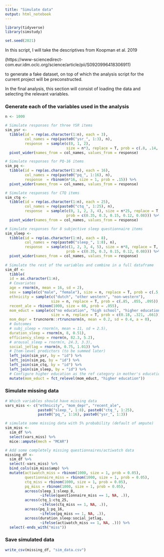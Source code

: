 ```yaml
---
title: "Simulate data"
output: html_notebook
---
```


```r
library(tidyverse)
library(simstudy)

set.seed(2021)
```

In this script, I will take the descriptives from Koopman et al. 2019 

(https://www-sciencedirect-com.eur.idm.oclc.org/science/article/pii/S0920996418306911)

to generate a fake dataset, on top of which the analysis script for the current project
will be preconstructed.

In the final analysis, this section will consist of loading the data and selecting the relevant variables.

### Generate each of the variables used in the analysis

```r
n <- 1000

# Simulate responses for three YSR items
sim_ysr <-
  tibble(id = rep(as.character(1:n), each = 3),
         col_names = rep(paste0("ysr_", 1:3), n),
         response  = sample(c(0, 1, 2),
                            size = n*3, replace = T, prob = c(.8, .14, .06))) %>% 
  pivot_wider(names_from = col_names, values_from = response)

# Simulate responses for PQ-16 items
sim_pq <-
  tibble(id = rep(as.character(1:n), each = 16),
         col_names = rep(paste0("pq_", 1:16), n),
         response  = rbinom(n*16, size = 1, prob = .15)) %>% 
  pivot_wider(names_from = col_names, values_from = response)

# Simulate responses for CTQ items
sim_ctq <-
  tibble(id = rep(as.character(1:n), each = 25),
         col_names = rep(paste0("ctq_", 1:25), n),
         response  = sample(c(0, 1, 2, 3, 4), size = n*25, replace = T,
                            prob = c(0.35, 0.3, 0.15, 0.12, 0.08))) %>% 
  pivot_wider(names_from = col_names, values_from = response)

# Simulate responses for 8 subjective sleep questionnaire items
sim_sleep <-
  tibble(id = rep(as.character(1:n), each = 8),
         col_names = rep(paste0("sleep_", 1:8), n),
         response  = sample(c(1, 2, 3, 4, 5), size = n*8, replace = T,
                            prob = c(0.35, 0.3, 0.15, 0.12, 0.08))) %>% 
  pivot_wider(names_from = col_names, values_from = response)
 
# Simulate the rest of the variables and combine in a full dataframe
sim_df <-
  tibble(
  id = as.character(1:n),
  # Covariates
  age = rnorm(n, mean = 16, sd = 2),
  sex = sample(c("male", "female"), size = n, replace = T, prob = c(.5, .5)),
  ethnicity = sample(c("dutch", "other western", "non-western"),
                     size = n, replace = T, prob = c(.85, .055, .095)),
  recent_ale = rbinom(1000, size = 60, prob = .055),
  mom_educt = sample(c("no education", "high school", "higher education"),
                     size = n, replace = T, prob = c(0.18, .321, .661)),
  mom_depr = truncnorm::rtruncnorm(n, mean = 0.2, sd = 0.4, a = 0),
  # Outcomes
  # subj_sleep = rnorm(n, mean = 11, sd = 2.5),
  duration_sleep = rnorm(n, 8, 0.51),
  efficiency_sleep = rnorm(n, 82.3, 5.2),
  # arousal_sleep = rnorm(n, 24.3, 3.3), 
  social_jetlag = rnorm(n, 0.75, 1.01)) %>% 
  # Item-level predictors (to be summed later)
  left_join(sim_ysr, by = "id") %>% 
  left_join(sim_pq, by = "id") %>% 
  left_join(sim_ctq, by = "id") %>% 
  left_join(sim_sleep, by = "id") %>% 
  # Configure higher education as the ref category in mother's education variable
  mutate(mom_educt = fct_relevel(mom_educt, "higher education"))

```

### Simulate missing data

```r
# Which variables should have missing data
vars_miss <- c("ethnicity", "mom_depr", "recent_ale",
               paste0("sleep_", 1:8), paste0("ctq_", 1:25),
               paste0("pq_", 1:16), paste0("ysr_", 1:3))

# simulate some missing data with 5% probability (default of ampute)
sim_miss <-
  sim_df %>% 
  select(vars_miss) %>% 
  mice::ampute(mech = "MCAR")

# Add some completely missing questionnaires/actiwatch data
missing_df <-
  sim_df %>% 
  select(-vars_miss) %>% 
  bind_cols(sim_miss$amp) %>% 
  mutate(actiwatch_miss = rbinom(1000, size = 1, prob = 0.05),
         questionnaire_miss = rbinom(1000, size = 1, prob = 0.05),
         ctq_miss = rbinom(1000, size = 1, prob = 0.05),
         pq_miss = rbinom(1000, size = 1, prob = 0.05),
         across(sleep_1:sleep_8,
                ~ifelse(questionnaire_miss == 1, NA, .)),
         across(ctq_1:ctq_25,
                ~ifelse(ctq_miss == 1, NA, .)),
         across(pq_1:pq_16,
                ~ifelse(pq_miss == 1, NA, .)),
         across(duration_sleep:social_jetlag,
                ~ifelse(actiwatch_miss == 1, NA, .))) %>% 
  select(-ends_with("miss"))

```

### Save simulated data 

```r
write_csv(missing_df, "sim_data.csv")
```

